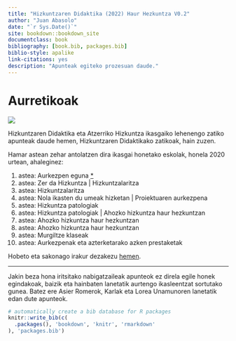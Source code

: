 ```yaml
--- 
title: "Hizkuntzaren Didaktika (2022) Haur Hezkuntza V0.2"
author: "Juan Abasolo"
date: "`r Sys.Date()`"
site: bookdown::bookdown_site
documentclass: book
bibliography: [book.bib, packages.bib]
biblio-style: apalike
link-citations: yes
description: "Apunteak egiteko prozesuan daude."
---
```


# Aurretikoak {-#Aurretikoak}

![](assets/scare-quacks-1200.jpg)

Hizkuntzaren Didaktika eta Atzerriko Hizkuntza ikasgaiko lehenengo zatiko apunteak daude hemen, Hizkuntzaren Didaktikako zatikoak, hain zuzen.

Hamar astean zehar antolatzen dira ikasgai honetako eskolak, honela 2020 urtean, ahaleginez:

1. astea: Aurkezpen eguna [*](../diapoak/)
2. astea: Zer da Hizkuntza | Hizkuntzalaritza
3. astea: Hizkuntzalaritza
4. astea: Nola ikasten du umeak hizketan | Proiektuaren aurkezpena
5. astea: Hizkuntza patologiak
6. astea: Hizkuntza patologiak | Ahozko hizkuntza haur hezkuntzan
7. astea: Ahozko hizkuntza haur hezkuntzan
8. astea: Ahozko hizkuntza haur hezkuntzan
9. astea: Murgiltze klaseak
10. astea: Aurkezpenak eta azterketarako azken prestaketak

Hobeto eta sakonago irakur dezakezu [hemen](../Baliabideak/00_aurkezpena/Syllabus_HDHH22-V0.pdf).

---

Jakin beza hona iritsitako nabigatzaileak apunteok ez direla egile honek egindakoak, baizik eta hainbaten lanetatik aurtengo ikasleentzat sortutako gunea.
Batez ere Asier Romerok, Karlak eta Lorea Unamunoren lanetatik edan dute apunteok.


```r
# automatically create a bib database for R packages
knitr::write_bib(c(
  .packages(), 'bookdown', 'knitr', 'rmarkdown'
), 'packages.bib')
```
